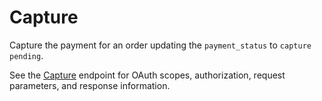 # Capture

 Capture the payment for an order updating the `payment_status` to `capture pending`.

 See the [Capture](/docs/rest-management/transactions/payment-actions#capture) endpoint for OAuth scopes, authorization, request parameters, and response information.
